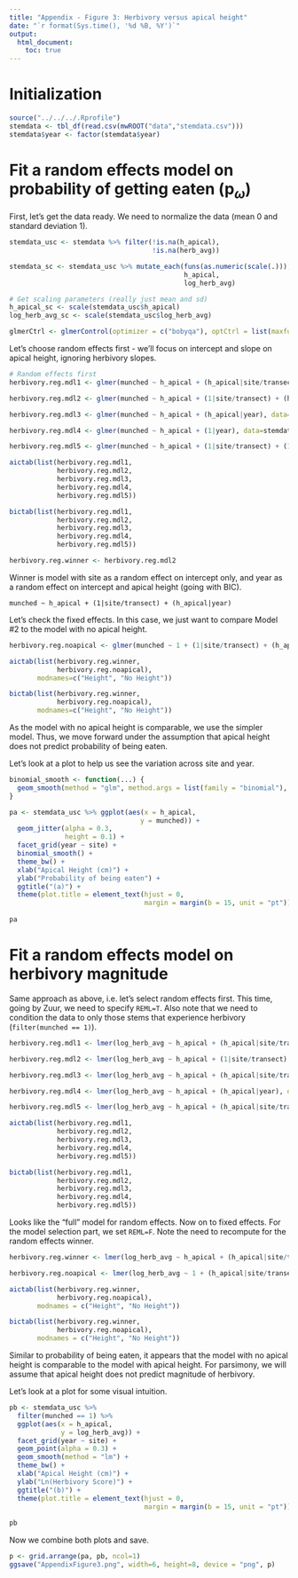 ```yaml
---
title: "Appendix - Figure 3: Herbivory versus apical height"
date: "`r format(Sys.time(), '%d %B, %Y')`"
output: 
  html_document:
    toc: true
---
```


# Initialization

```r
source("../../../.Rprofile")
stemdata <- tbl_df(read.csv(mwROOT("data","stemdata.csv")))
stemdata$year <- factor(stemdata$year)
```

# Fit a random effects model on probability of getting eaten ($\mathrm{p}_{\omega}$)

First, let's get the data ready.  We need to normalize the data (mean 0 and standard deviation 1).
```r
stemdata_usc <- stemdata %>% filter(!is.na(h_apical),
                                    !is.na(herb_avg))

stemdata_sc <- stemdata_usc %>% mutate_each(funs(as.numeric(scale(.))), 
                                            h_apical, 
                                            log_herb_avg)

# Get scaling parameters (really just mean and sd)
h_apical_sc <- scale(stemdata_usc$h_apical)
log_herb_avg_sc <- scale(stemdata_usc$log_herb_avg)

glmerCtrl <- glmerControl(optimizer = c("bobyqa"), optCtrl = list(maxfun=50000))
```

Let's choose random effects first - we'll focus on intercept and slope on apical height, ignoring herbivory slopes.
```r
# Random effects first
herbivory.reg.mdl1 <- glmer(munched ~ h_apical + (h_apical|site/transect) + (h_apical|year), data=stemdata_sc, nAGQ=1, family=binomial(), control = glmerCtrl)

herbivory.reg.mdl2 <- glmer(munched ~ h_apical + (1|site/transect) + (h_apical|year), data=stemdata_sc, nAGQ=1, family=binomial(), control = glmerCtrl)

herbivory.reg.mdl3 <- glmer(munched ~ h_apical + (h_apical|year), data=stemdata_sc, nAGQ=1, family=binomial(), control = glmerCtrl)

herbivory.reg.mdl4 <- glmer(munched ~ h_apical + (1|year), data=stemdata_sc, nAGQ=1, family=binomial(), control = glmerCtrl)

herbivory.reg.mdl5 <- glmer(munched ~ h_apical + (1|site/transect) + (1|year), data=stemdata_sc, nAGQ=1, family=binomial(), control = glmerCtrl)

aictab(list(herbivory.reg.mdl1, 
            herbivory.reg.mdl2, 
            herbivory.reg.mdl3,
            herbivory.reg.mdl4,
            herbivory.reg.mdl5))

bictab(list(herbivory.reg.mdl1, 
            herbivory.reg.mdl2, 
            herbivory.reg.mdl3,
            herbivory.reg.mdl4,
            herbivory.reg.mdl5))

herbivory.reg.winner <- herbivory.reg.mdl2
```
Winner is model with site as a random effect on intercept only, and year as a random effect on intercept and apical height (going with BIC).
```
munched ~ h_apical + (1|site/transect) + (h_apical|year)
```
Let's check the fixed effects.  In this case, we just want to compare Model #2 to the model with no apical height.
```r
herbivory.reg.noapical <- glmer(munched ~ 1 + (1|site/transect) + (h_apical|year), data=stemdata_sc, nAGQ=1, family=binomial(), control = glmerCtrl)

aictab(list(herbivory.reg.winner, 
            herbivory.reg.noapical),
       modnames=c("Height", "No Height"))

bictab(list(herbivory.reg.winner, 
            herbivory.reg.noapical),
       modnames=c("Height", "No Height"))
```

As the model with no apical height is comparable, we use the simpler model.  Thus, we move forward under the assumption that apical height does not predict probability of being eaten.

Let's look at a plot to help us see the variation across site and year.

```r
binomial_smooth <- function(...) {
  geom_smooth(method = "glm", method.args = list(family = "binomial"), ...)
}

pa <- stemdata_usc %>% ggplot(aes(x = h_apical, 
                                 y = munched)) + 
  geom_jitter(alpha = 0.3,
              height = 0.1) +
  facet_grid(year ~ site) +
  binomial_smooth() +
  theme_bw() +
  xlab("Apical Height (cm)") +
  ylab("Probability of being eaten") +
  ggtitle("(a)") + 
  theme(plot.title = element_text(hjust = 0,
                                  margin = margin(b = 15, unit = "pt")))
     
pa
```

# Fit a random effects model on herbivory magnitude

Same approach as above, i.e. let's select random effects first.  This time, going by Zuur, we need to specify `REML=T`.  Also note that we need to condition the data to only those stems that experience herbivory (`filter(munched == 1)`).

```r
herbivory.reg.mdl1 <- lmer(log_herb_avg ~ h_apical + (h_apical|site/transect) + (h_apical|year), data=stemdata_sc %>% filter(munched == 1), REML=T)

herbivory.reg.mdl2 <- lmer(log_herb_avg ~ h_apical + (1|site/transect) + (h_apical|year), data=stemdata_sc %>% filter(munched == 1), REML=T)

herbivory.reg.mdl3 <- lmer(log_herb_avg ~ h_apical + (h_apical|site/transect) + (1|year), data=stemdata_sc %>% filter(munched == 1), REML=T)

herbivory.reg.mdl4 <- lmer(log_herb_avg ~ h_apical + (h_apical|year), data=stemdata_sc %>% filter(munched == 1), REML=T)

herbivory.reg.mdl5 <- lmer(log_herb_avg ~ h_apical + (h_apical|site/transect), data=stemdata_sc %>% filter(munched == 1), REML=T)

aictab(list(herbivory.reg.mdl1, 
            herbivory.reg.mdl2,
            herbivory.reg.mdl3,
            herbivory.reg.mdl4,
            herbivory.reg.mdl5))

bictab(list(herbivory.reg.mdl1, 
            herbivory.reg.mdl2,
            herbivory.reg.mdl3,
            herbivory.reg.mdl4,
            herbivory.reg.mdl5))
```

Looks like the "full" model for random effects.  Now on to fixed effects.  For the model selection part, we set `REML=F`.  Note the need to recompute for the random effects winner.
```r
herbivory.reg.winner <- lmer(log_herb_avg ~ h_apical + (h_apical|site/transect) + (h_apical|year), data=stemdata_sc %>% filter(munched == 1), REML=F)

herbivory.reg.noapical <- lmer(log_herb_avg ~ 1 + (h_apical|site/transect) + (h_apical|year), data=stemdata_sc %>% filter(munched == 1), REML=F)

aictab(list(herbivory.reg.winner, 
            herbivory.reg.noapical),
       modnames = c("Height", "No Height"))

bictab(list(herbivory.reg.winner, 
            herbivory.reg.noapical),
       modnames = c("Height", "No Height"))
```

Similar to probability of being eaten, it appears that the model with no apical height is comparable to the model with apical height.  For parsimony, we will assume that apical height does not predict magnitude of herbivory.  

Let's look at a plot for some visual intuition.

```r
pb <- stemdata_usc %>% 
  filter(munched == 1) %>%
  ggplot(aes(x = h_apical, 
             y = log_herb_avg)) + 
  facet_grid(year ~ site) +
  geom_point(alpha = 0.3) +
  geom_smooth(method = "lm") +
  theme_bw() +
  xlab("Apical Height (cm)") +
  ylab("Ln(Herbivory Score)") +
  ggtitle("(b)") + 
  theme(plot.title = element_text(hjust = 0,
                                  margin = margin(b = 15, unit = "pt")))
     
pb
```

Now we combine both plots and save.
```r
p <- grid.arrange(pa, pb, ncol=1)
ggsave("AppendixFigure3.png", width=6, height=8, device = "png", p)
```
